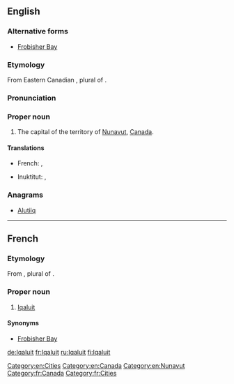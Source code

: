 ==English==
{{wikipedia}}

===Alternative forms===
* [[Frobisher Bay]] {{qualifier|former name}}

===Etymology===
From Eastern Canadian {{etyl|iu|en}} {{term|ᐃᖃᓗᐃᑦ||place of fish|lang=iu}}, plural of {{term|ᐃᖃᓗᒃ||fish|tr=[[iqaluk]]|lang=iu}}.

===Pronunciation===
{{rfp|lang=en}}

===Proper noun===
{{en-proper noun}}

# The capital of the territory of [[Nunavut]], [[Canada]].

====Translations====
{{trans-top|capital of Nunavut}}
* French: {{t+|fr|Iqaluit}}, {{t|fr|Frobisher Bay}}
{{trans-mid}}
* Inuktitut: {{t|iu|ᐃᖃᓗᐃᑦ}}, {{t|iu|Iqaluit}}
{{trans-bottom}}

===Anagrams===
* [[Alutiiq#English|Alutiiq]]

[[Category:en:Cities]]
[[Category:en:Canada]]
[[Category:en:Nunavut]]

----

==French==

===Etymology===
From {{etyl|iu|fr}} {{term|ᐃᖃᓗᐃᑦ||place of fish|lang=iu}}, plural of {{term|ᐃᖃᓗᒃ||fish|tr=[[iqaluk]]|lang=iu}}.

===Proper noun===
{{fr-proper noun}}

# [[#English|Iqaluit]] {{gloss|capital of the territory of [[Nunavut]], [[Canada]]}}

====Synonyms====
* [[Frobisher Bay]] {{qualifier|former name}}

[[Category:fr:Canada]]
[[Category:fr:Cities]]

[[de:Iqaluit]]
[[fr:Iqaluit]]
[[ru:Iqaluit]]
[[fi:Iqaluit]]